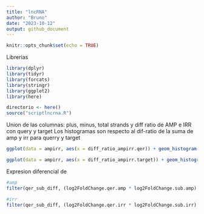 ```yaml
---
title: "lncRNA"
author: "Bruno"
date: "2023-10-12"
output: github_document
---
```


```r
knitr::opts_chunk$set(echo = TRUE)
```

Librerias

```r

library(dplyr)
library(tidyr)
library(forcats)
library(stringr)
library(ggplot2)
library(here)

directorio <- here()
source("scriptlncrna.R")
```
Union de las columnas: plus, minus, total strands y diff ratio de AMP e IRR con query y target
Los histogramas son respecto al dif-ratio de la suma de amp y irr para querry y target

```r
ggplot(data = ampirr, aes(x = diff_ratio_ampirr.qer)) + geom_histogram() + labs(x = "diff ratio amp + irr", title = "Query") + theme(plot.title = element_text(hjust = 0.5)) + xlim(-1,1)

ggplot(data = ampirr, aes(x = diff_ratio_ampirr.target)) + geom_histogram() + labs(x = "diff ratio amp + irr", title = "Target") + theme(plot.title = element_text(hjust = 0.5)) + xlim(-1,1)

```

Expresion diferencial de

```r
#amp
filter(qer_sub_diff, (log2FoldChange.qer.amp * log2FoldChange.sub.amp) < 0) %>% ggplot(aes(x = log2FoldChange.sub.amp, y = log2FoldChange.qer.amp)) + geom_point() + labs(title = "Amp") + theme(plot.title = element_text(hjust = 0.5))

#irr
filter(qer_sub_diff, (log2FoldChange.qer.irr * log2FoldChange.sub.irr) < 0) %>% ggplot(aes(x = log2FoldChange.sub.irr, y = log2FoldChange.qer.irr)) + geom_point() + labs(title = "Irr") + theme(plot.title = element_text(hjust = 0.5))

```




